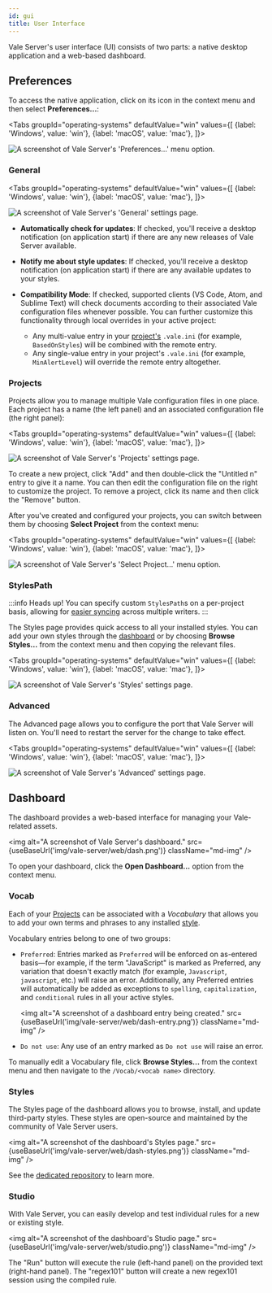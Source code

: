 ```yaml
---
id: gui
title: User Interface
---
```



Vale Server's user interface (UI) consists of two parts: a native desktop application and a web-based dashboard.

## Preferences

To access the native application, click on its icon in the context menu and
then select <b>Preferences...</b>:

<Tabs
  groupId="operating-systems"
  defaultValue="win"
  values={[
    {label: 'Windows', value: 'win'},
    {label: 'macOS', value: 'mac'},
  ]}>

  <TabItem value="win">
    <img
      alt="A screenshot of Vale Server's 'Preferences...' menu option."
      src={useBaseUrl('img/vale-server/win/preferences.png')}
      className="xs-img"
    />
  </TabItem>

  <TabItem value="mac">
    <AdaptiveImg
      alt="A screenshot of Vale Server's 'Preferences...' menu option."
      src={useBaseUrl('img/vale-server/mac/preferences')}
      format=".png"
      size="sm">
    </AdaptiveImg>
  </TabItem>

</Tabs>

### General

<Tabs
  groupId="operating-systems"
  defaultValue="win"
  values={[
    {label: 'Windows', value: 'win'},
    {label: 'macOS', value: 'mac'},
  ]}>

  <TabItem value="win">
    <img
      alt="A screenshot of Vale Server's 'General' settings page."
      src={useBaseUrl('img/vale-server/win/general.png')}
      className="md-img"
    />
  </TabItem>

  <TabItem value="mac">
    <AdaptiveImg
      alt="A screenshot of Vale Server's 'General' settings page."
      src={useBaseUrl('img/vale-server/mac/general')}
      format=".png"
      size="md">
    </AdaptiveImg>
  </TabItem>

</Tabs>

- **Automatically check for updates**: If checked, you'll receive a desktop notification (on application start) if there are any new releases of Vale Server available.

- **Notify me about style updates**: If checked, you'll receive a desktop notification (on application start) if there are any available updates to your styles.

- **Compatibility Mode**: If checked, supported clients (VS Code, Atom, and Sublime Text) will check documents according to their associated Vale configuration files whenever possible. You can further customize this functionality through local overrides in your active project:

  - Any multi-value entry in your [project's](#projects) `.vale.ini` (for example, `BasedOnStyles`) will be combined with the remote entry.
  - Any single-value entry in your project's `.vale.ini` (for example, `MinAlertLevel`) will override the remote entry altogether.

### Projects

Projects allow you to manage multiple Vale configuration files in one place.
Each project has a name (the left panel) and an associated configuration file
(the right panel):

<Tabs
  groupId="operating-systems"
  defaultValue="win"
  values={[
    {label: 'Windows', value: 'win'},
    {label: 'macOS', value: 'mac'},
  ]}>

  <TabItem value="win">
    <img
      alt="A screenshot of Vale Server's 'Projects' settings page."
      src={useBaseUrl('img/vale-server/win/projects.png')}
      className="md-img"
    />
  </TabItem>

  <TabItem value="mac">
    <AdaptiveImg
      alt="A screenshot of Vale Server's 'Projects' settings page."
      src={useBaseUrl('img/vale-server/mac/projects')}
      format=".png"
      size="md">
    </AdaptiveImg>
  </TabItem>

</Tabs>

To create a new project, click "Add" and then double-click the "Untitled n"
entry to give it a name. You can then edit the configuration file on the right
to customize the project. To remove a project, click its name and then click
the "Remove" button.

After you've created and configured your projects, you can switch between them
by choosing **Select Project** from the context menu:

<Tabs
  groupId="operating-systems"
  defaultValue="win"
  values={[
    {label: 'Windows', value: 'win'},
    {label: 'macOS', value: 'mac'},
  ]}>

  <TabItem value="win">
    <img
      alt="A screenshot of Vale Server's 'Select Project...' menu option."
      src={useBaseUrl('img/vale-server/win/preferences.png')}
      className="xs-img"
    />
  </TabItem>

  <TabItem value="mac">
    <AdaptiveImg
      alt="A screenshot of Vale Server's 'Select Project...' menu option."
      src={useBaseUrl('img/vale-server/mac/select-project')}
      format=".png"
      size="sm">
    </AdaptiveImg>
  </TabItem>

</Tabs>

### StylesPath

:::info Heads up!
You can specify custom `StylesPath`s on a per-project basis, allowing for
[easier syncing](syncing) across multiple writers.
:::

The Styles page provides quick access to all your installed styles. You can
add your own styles through the [dashboard](dashbaord) or by choosing
**Browse Styles...** from the context menu and then copying the relevant files.

<Tabs
  groupId="operating-systems"
  defaultValue="win"
  values={[
    {label: 'Windows', value: 'win'},
    {label: 'macOS', value: 'mac'},
  ]}>

  <TabItem value="win">
    <img
      alt="A screenshot of Vale Server's 'Styles' settings page."
      src={useBaseUrl('img/vale-server/win/styles.png')}
      className="md-img"
    />
  </TabItem>

  <TabItem value="mac">
    <AdaptiveImg
      alt="A screenshot of Vale Server's 'Styles' settings page."
      src={useBaseUrl('img/vale-server/mac/styles')}
      format=".png"
      size="md">
    </AdaptiveImg>
  </TabItem>

</Tabs>

### Advanced

The Advanced page allows you to configure the port that Vale Server
will listen on. You'll need to restart the server for the change to
take effect.

<Tabs
  groupId="operating-systems"
  defaultValue="win"
  values={[
    {label: 'Windows', value: 'win'},
    {label: 'macOS', value: 'mac'},
  ]}>

  <TabItem value="win">
    <img
      alt="A screenshot of Vale Server's 'Advanced' settings page."
      src={useBaseUrl('img/vale-server/win/advanced.png')}
      className="md-img"
    />
  </TabItem>

  <TabItem value="mac">
    <AdaptiveImg
      alt="A screenshot of Vale Server's 'Advance' settings page."
      src={useBaseUrl('img/vale-server/mac/advanced')}
      format=".png"
      size="md">
    </AdaptiveImg>
  </TabItem>

</Tabs>

## Dashboard

The dashboard provides a web-based interface for managing your Vale-related
assets.

<img
  alt="A screenshot of Vale Server's dashboard."
  src={useBaseUrl('img/vale-server/web/dash.png')}
  className="md-img"
/>

To open your dashboard, click the **Open Dashboard...** option from the context
menu.

### Vocab

Each of your [Projects](#projects) can be associated with a *Vocabulary* that
allows you to add your own terms and phrases to any installed [style](#styles).

Vocabulary entries belong to one of two groups:

- `Preferred`: Entries marked as `Preferred` will be enforced on as-entered
  basis&mdash;for example, if the term "JavaScript" is marked as Preferred, any
  variation that doesn't exactly match (for example, `Javascript`, `javascript`, etc.) will
  raise an error. Additionally, any Preferred entries will automatically be
  added as exceptions to `spelling`, `capitalization`, and `conditional` rules
  in all your active styles.

  <img
    alt="A screenshot of a dashboard entry being created."
    src={useBaseUrl('img/vale-server/web/dash-entry.png')}
    className="md-img"
  />

- `Do not use`: Any use of an entry marked as `Do not use` will raise an error.

To manually edit a Vocabulary file, click **Browse Styles...** from the context
menu and then navigate to the `/Vocab/<vocab name>` directory.

### Styles

The Styles page of the dashboard allows you to browse, install, and update
third-party styles. These styles are open-source and maintained by the community of
Vale Server users.

<img
    alt="A screenshot of the dashboard's Styles page."
    src={useBaseUrl('img/vale-server/web/dash-styles.png')}
    className="md-img"
/>

See the [dedicated repository](https://github.com/errata-ai/styles) to learn more.

### Studio

With Vale Server, you can easily develop and test individual rules for a new or
existing style.

<img
    alt="A screenshot of the dashboard's Studio page."
    src={useBaseUrl('img/vale-server/web/studio.png')}
    className="md-img"
/>


The "Run" button will execute the rule (left-hand panel) on the provided text
(right-hand panel). The "regex101" button will create a new regex101 session
using the compiled rule.
